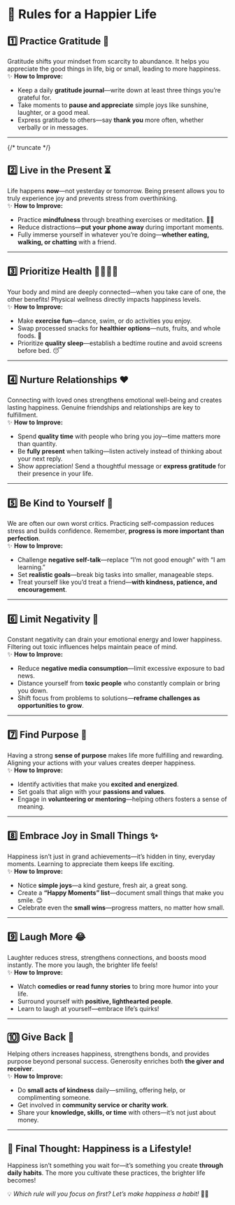 # 🎉 Rules for a Happier Life  

## 1️⃣ **Practice Gratitude 🙏**  
Gratitude shifts your mindset from scarcity to abundance. It helps you appreciate the good things in life, big or small, leading to more happiness.  
✨ **How to Improve:**  
- Keep a daily **gratitude journal**—write down at least three things you’re grateful for.  
- Take moments to **pause and appreciate** simple joys like sunshine, laughter, or a good meal.  
- Express gratitude to others—say **thank you** more often, whether verbally or in messages.  

---
{/* truncate */}
## 2️⃣ **Live in the Present ⏳**  
Life happens **now**—not yesterday or tomorrow. Being present allows you to truly experience joy and prevents stress from overthinking.  
✨ **How to Improve:**  
- Practice **mindfulness** through breathing exercises or meditation. 🧘‍♂️  
- Reduce distractions—**put your phone away** during important moments.  
- Fully immerse yourself in whatever you’re doing—**whether eating, walking, or chatting** with a friend.  

---

## 3️⃣ **Prioritize Health 🏃‍♂️🥗💤**  
Your body and mind are deeply connected—when you take care of one, the other benefits! Physical wellness directly impacts happiness levels.  
✨ **How to Improve:**  
- Make **exercise fun**—dance, swim, or do activities you enjoy.  
- Swap processed snacks for **healthier options**—nuts, fruits, and whole foods. 🍏  
- Prioritize **quality sleep**—establish a bedtime routine and avoid screens before bed. 😴  

---

## 4️⃣ **Nurture Relationships ❤️**  
Connecting with loved ones strengthens emotional well-being and creates lasting happiness. Genuine friendships and relationships are key to fulfillment.  
✨ **How to Improve:**  
- Spend **quality time** with people who bring you joy—time matters more than quantity.  
- Be **fully present** when talking—listen actively instead of thinking about your next reply.  
- Show appreciation! Send a thoughtful message or **express gratitude** for their presence in your life.  

---

## 5️⃣ **Be Kind to Yourself 🤗**  
We are often our own worst critics. Practicing self-compassion reduces stress and builds confidence. Remember, **progress is more important than perfection**.  
✨ **How to Improve:**  
- Challenge **negative self-talk**—replace “I’m not good enough” with “I am learning.”  
- Set **realistic goals**—break big tasks into smaller, manageable steps.  
- Treat yourself like you’d treat a friend—**with kindness, patience, and encouragement**.  

---

## 6️⃣ **Limit Negativity 🚫**  
Constant negativity can drain your emotional energy and lower happiness. Filtering out toxic influences helps maintain peace of mind.  
✨ **How to Improve:**  
- Reduce **negative media consumption**—limit excessive exposure to bad news.  
- Distance yourself from **toxic people** who constantly complain or bring you down.  
- Shift focus from problems to solutions—**reframe challenges as opportunities to grow**.  

---

## 7️⃣ **Find Purpose 🌟**  
Having a strong **sense of purpose** makes life more fulfilling and rewarding. Aligning your actions with your values creates deeper happiness.  
✨ **How to Improve:**  
- Identify activities that make you **excited and energized**.  
- Set goals that align with your **passions and values**.  
- Engage in **volunteering or mentoring**—helping others fosters a sense of meaning.  

---

## 8️⃣ **Embrace Joy in Small Things ✨**  
Happiness isn’t just in grand achievements—it’s hidden in tiny, everyday moments. Learning to appreciate them keeps life exciting.  
✨ **How to Improve:**  
- Notice **simple joys**—a kind gesture, fresh air, a great song.  
- Create a **“Happy Moments” list**—document small things that make you smile. 😊  
- Celebrate even the **small wins**—progress matters, no matter how small.  

---

## 9️⃣ **Laugh More 😂**  
Laughter reduces stress, strengthens connections, and boosts mood instantly. The more you laugh, the brighter life feels!  
✨ **How to Improve:**  
- Watch **comedies or read funny stories** to bring more humor into your life.  
- Surround yourself with **positive, lighthearted people**.  
- Learn to laugh at yourself—embrace life’s quirks!  

---

## 🔟 **Give Back 🎁**  
Helping others increases happiness, strengthens bonds, and provides purpose beyond personal success. Generosity enriches both **the giver and receiver**.  
✨ **How to Improve:**  
- Do **small acts of kindness** daily—smiling, offering help, or complimenting someone.  
- Get involved in **community service or charity work**.  
- Share your **knowledge, skills, or time** with others—it’s not just about money.  

---

## 🎯 **Final Thought: Happiness is a Lifestyle!**  
Happiness isn’t something you wait for—it’s something you create **through daily habits**. The more you cultivate these practices, the brighter life becomes!  

💡 *Which rule will you focus on first? Let’s make happiness a habit!* 🚀😃
